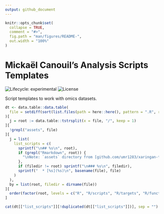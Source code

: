 ```yaml
---
output: github_document
---
```


<!-- README.md is generated from README.Rmd. Please edit that file -->

```r
knitr::opts_chunk$set(
  collapse = TRUE,
  comment = "#>",
  fig.path = "man/figures/README-",
  out.width = "100%"
)
```

# Mickaël Canouil's Analysis Scripts Templates

<!-- badges: start -->
![Lifecycle:
experimental](https://img.shields.io/badge/lifecycle-experimental-orange.svg)
![License](https://img.shields.io/github/license/mcanouil/analysis-scripts-templates)
<!-- [![GitHub
tag](https://img.shields.io/github/tag/mcanouil/analysis_templates.svg?label=latest%20tag&include_prereleases)](https://github.com/mcanouil/analysis_templates) -->
<!-- badges: end -->

Script templates to work with omics datasets.

```r
dt <- data.table::data.table(
  file = setdiff(sort(list.files(path = here::here(), pattern = ".R", recursive = TRUE)), "README.Rmd")
)[
  j = root := data.table::tstrsplit(x = file, "/", keep = 1)
][
  !grepl("assets", file)
][
  j = list(
    list_scripts = c(
      sprintf("\n## %s\n", root),
      if (grepl("Rmarkdown", root)) {
        "\nNote: `assets` directory from [github.com/umr1283/xaringan-template](https://github.com/umr1283/xaringan-template) is required!\n\n"
      },
      if (filedir != root) sprintf("\n### %s\n", filedir),
      sprintf("  * [%s](%s)\n", basename(file), file)
    )
  ),
  by = list(root, filedir = dirname(file))
][
  order(factor(root, levels = c("R", "R/scripts", "R/targets", "R/functions")))
]

cat(dt[["list_scripts"]][!duplicated(dt[["list_scripts"]])], sep = "")
```
